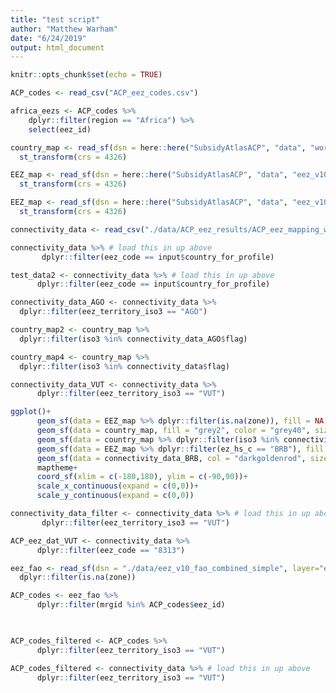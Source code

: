 ```yaml
---
title: "test script"
author: "Matthew Warham"
date: "6/24/2019"
output: html_document
---
```


```r
knitr::opts_chunk$set(echo = TRUE)
```

```r

ACP_codes <- read_csv("ACP_eez_codes.csv")

africa_eezs <- ACP_codes %>% 
    dplyr::filter(region == "Africa") %>% 
    select(eez_id)

country_map <- read_sf(dsn = here::here("SubsidyAtlasACP", "data", "world_happy_180"), layer = "world_happy_180") %>%  
  st_transform(crs = 4326)

EEZ_map <- read_sf(dsn = here::here("SubsidyAtlasACP", "data", "eez_v10_fao_combined_simple"), layer = "eez_v10_fao_combined_simple") %>% 
  st_transform(crs = 4326) 

```

```r

EEZ_map <- read_sf(dsn = here::here("SubsidyAtlasACP", "data", "eez_v10_fao_combined_simple"), layer = "eez_v10_fao_combined_simple") %>% 
  st_transform(crs = 4326) 

connectivity_data <- read_csv("./data/ACP_eez_results/ACP_eez_mapping_wlines.csv")

connectivity_data %>% # load this in up above
       dplyr::filter(eez_code == input$country_for_profile)

test_data2 <- connectivity_data %>% # load this in up above
      dplyr::filter(eez_code == input$country_for_profile)

connectivity_data_AGO <- connectivity_data %>% 
  dplyr::filter(eez_territory_iso3 == "AGO")

country_map2 <- country_map %>% 
  dplyr::filter(iso3 %in% connectivity_data_AGO$flag)

country_map4 <- country_map %>% 
  dplyr::filter(iso3 %in% connectivity_data$flag)

connectivity_data_VUT <- connectivity_data %>% 
      dplyr::filter(eez_territory_iso3 == "VUT")

ggplot()+
      geom_sf(data = EEZ_map %>% dplyr::filter(is.na(zone)), fill = NA, color = "grey60", size = 0.1)+ # world EEZs (transparent, light grey border lines)
      geom_sf(data = country_map, fill = "grey2", color = "grey40", size = 0.1)+ # world countries (dark grey, white border lines)
      geom_sf(data = country_map %>% dplyr::filter(iso3 %in% connectivity_data_BRB$flag && eez_connectivity_BRB$eez_territory_iso3 == "BRB"), fill = "darkmagenta", alpha = 0.5, color = NA, size = 0.1) + # highlighted flag states (magenta)
      geom_sf(data = EEZ_map %>% dplyr::filter(ez_hs_c == "BRB"), fill = "slateblue", color = "grey40", size = 0.1) + # highlighted EEZ (slateblue, grey border lines)
      geom_sf(data = connectivity_data_BRB, col = "darkgoldenrod", size = 0.25) +
      maptheme+
      coord_sf(xlim = c(-180,180), ylim = c(-90,90))+
      scale_x_continuous(expand = c(0,0))+
      scale_y_continuous(expand = c(0,0))

connectivity_data_filter <- connectivity_data %>% # load this in up above
       dplyr::filter(eez_territory_iso3 == "VUT")

ACP_eez_dat_VUT <- connectivity_data %>%
      dplyr::filter(eez_code == "8313")

eez_fao <- read_sf(dsn = "./data/eez_v10_fao_combined_simple", layer="eez_v10_fao_combined_simple") %>%
  dplyr::filter(is.na(zone))

ACP_codes <- eez_fao %>% 
      dplyr::filter(mrgid %in% ACP_codes$eez_id)


    
ACP_codes_filtered <- ACP_codes %>% 
      dplyr::filter(eez_territory_iso3 == "VUT")

ACP_codes_filtered <- connectivity_data %>% # load this in up above
      dplyr::filter(eez_territory_iso3 == "VUT")


```

